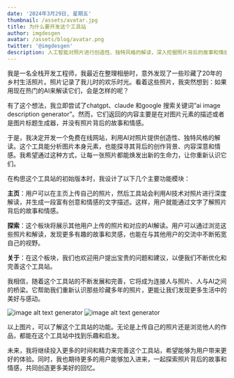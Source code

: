 ```yaml
---
date: '2024年3月29日, 星期五'
thumbnail: /assets/avatar.jpg
title: 为什么要开发这个工具站
author: imgdesgen
avatar: /assets/blog/avatar.png
twitter: '@imgdesgen'
description: 人工智能对照片进行创造性、独特风格的解读，深入挖掘照片背后的故事和情感，让每一张照片都焕发出新的生命力。
---
```


我是一名全栈开发工程师，我最近在整理相册时，意外发现了一些珍藏了20年的乡村生活照片。照片记录了我儿时的欢乐时光。看着这些照片，我突然想到：如果用现在热门的AI来解读它们，会是怎样的呢？

有了这个想法，我立即尝试了chatgpt、claude 和google 搜索关键词”ai image description generator”。然而，它们返回的内容主要是在对图片元素的描述或者是图片标题生成器，并没有照片背后的故事和情感。

于是，我决定开发一个免费在线网站，利用AI对照片提供创造性、独特风格的解读。这个工具能分析图片本身元素，也能探寻其背后的创作背景、内容深意和情感。我希望通过这种方式，让每一张照片都能焕发出新的生命力，让你重新认识它们。

在构思这个工具站的初始版本时，我设计了以下几个主要功能模块：

**主页**：用户可以在主页上传自己的照片，然后工具站会利用AI技术对照片进行深度解读，并生成一段富有创意和情感的文字描述。这样，用户就能通过文字了解照片背后的故事和情感。

**探索**：这个板块将展示其他用户上传的照片和对应的AI解读。用户可以通过浏览这些照片和解读，发现更多有趣的故事和灵感，也能在与其他用户的交流中不断拓宽自己的视野。

**关于**：在这个板块，我们也欢迎用户提出宝贵的问题和建议，以便我们不断优化和完善这个工具站。

我相信，随着这个工具站的不断发展和完善，它将成为连接人与照片、人与AI之间的桥梁。它帮助我们重新认识那些珍藏多年的照片，更能让我们发现更多生活中的美好与感动。

<div style={{ display: 'flex', justifyContent: 'space-between' }}>  
  <img src="/assets/blog/wps.webp" alt="image alt text generator" style={{ width: '45%', height: 'auto' }} />  
  <img src="/assets/blog/home.webp" alt="image alt text generator" style={{ width: '45%', height: 'auto' }} />  
</div> 


以上图片，可以了解这个工具站的功能。无论是上传自己的照片还是浏览他人的作品，都能在这个工具站中找到乐趣和启发。

未来，我将继续投入更多的时间和精力来完善这个工具站，希望能够为用户带来更好的体验。同时，我也期待更多的用户能够加入进来，一起探索照片背后的故事和情感，共同创造更多美好的回忆。